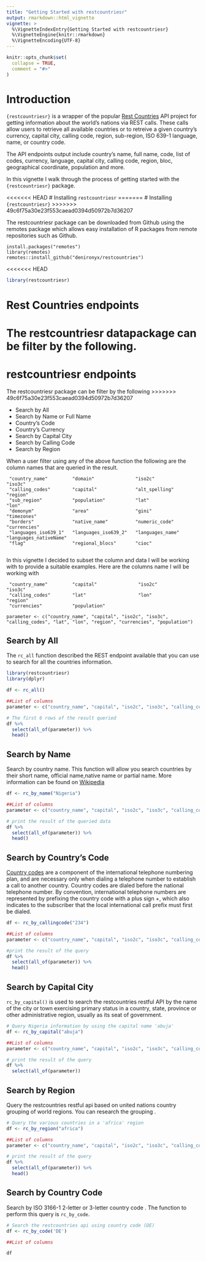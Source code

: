 ```yaml
---
title: "Getting Started with restcountriesr"
output: rmarkdown::html_vignette
vignette: >
  %\VignetteIndexEntry{Getting Started with restcountriesr}
  %\VignetteEngine{knitr::rmarkdown}
  %\VignetteEncoding{UTF-8}
---
```


```r
knitr::opts_chunk$set(
  collapse = TRUE,
  comment = "#>"
)
```

# Introduction
`{restcountriesr}` is a wrapper of the popular [Rest Countries](https://restcountries.eu/) API project for getting information about the world's nations via REST calls. These calls allow users to retrieve all available countries or to retreive a given country's currency, capital city, calling code, region, sub-region, ISO 639-1 language, name, or country code.

The API endpoints output include country's name, full name, code, list of codes, currency, language, capital city, calling code, region, bloc, geographical coordinate, population and more. 

In this vignette I walk through the process of getting started with the `{restcountriesr}` package.

<<<<<<< HEAD
# Installing `restcountriesr`
=======
# Installing `{restcountriesr}`
>>>>>>> 49c6f75a30e23f553caead0394d50972b7d36207

The restcountriesr package can be downloaded from Github using the remotes package which allows easy installation of R packages from remote repositories such as Github. 
```
install.packages("remotes")
library(remotes)
remotes::install_github("denironyx/restcountries")
```

<<<<<<< HEAD
```r
library(restcountriesr)
```


# Rest Countries endpoints
The restcountriesr datapackage can be filter by the following.
=======
# restcountriesr endpoints
The restcountriesr package can be filter by the following
>>>>>>> 49c6f75a30e23f553caead0394d50972b7d36207

- Search by All
- Search by Name or Full Name
- Country's Code
- Country's Currency
- Search by Capital City
- Search by Calling Code
- Search by Region

When a user filter using any of the above function the following are the column names that are queried in the result.
```
 "country_name"         "domain"               "iso2c"                "iso3c"               
 "calling_codes"        "capital"              "alt_spelling"         "region"              
 "sub_region"           "population"           "lat"                  "lon"                 
 "demonym"              "area"                 "gini"                 "timezones"           
 "borders"              "native_name"          "numeric_code"         "currencies"          
 "languages_iso639_1"   "languages_iso639_2"   "languages_name"       "languages_nativeName"
 "flag"                 "regional_blocs"       "cioc"
 
```
 
 In this vignette I decided to subset the column and data I will be working with to provide a suitable examples. Here are the columns name I will be working with 
```
 "country_name"         "capital"               "iso2c"                "iso3c" 
 "calling_codes"        "lat"                   "lon"                  "region" 
 "currencies"           "population"
 
parameter <- c("country_name", "capital", "iso2c", "iso3c", "calling_codes", "lat", "lon", "region", "currencies", "population")
```


## Search by All
 The `rc_all` function described the REST endpoint available that you can use to search for all the countries information.

```r
library(restcountriesr)
library(dplyr)

df <- rc_all()

##List of columns
parameter <- c("country_name", "capital", "iso2c", "iso3c", "calling_codes", "lat", "lon", "region", "currencies", "population")

# The first 6 rows of the result queried
df %>% 
  select(all_of(parameter)) %>% 
  head()
```

## Search by Name
Search by country name. This function will allow you search countries by their short name, official name,native name or partial name. More information can be found on [Wikipedia](https://en.wikipedia.org/wiki/List_of_countries_and_dependencies_and_their_capitals_in_native_languages)
  
```r
df <- rc_by_name("Nigeria")

##List of columns
parameter <- c("country_name", "capital", "iso2c", "iso3c", "calling_codes", "lat", "lon", "region", "currencies", "population")

# print the result of the queried data
df %>% 
  select(all_of(parameter)) %>% 
  head()
```

## Search by Country's Code
[Country codes](https://en.wikipedia.org/wiki/List_of_country_calling_codes) are a component of the international telephone numbering plan, and are necessary only when dialing a telephone number to establish a call to another country. Country codes are dialed before the national telephone number. By convention, international telephone numbers are represented by prefixing the country code with a plus sign +, which also indicates to the subscriber that the local international call prefix must first be dialed. 

```r
df <- rc_by_callingcode("234")

##List of columns
parameter <- c("country_name", "capital", "iso2c", "iso3c", "calling_codes", "lat", "lon", "region", "currencies", "population")

#print the result of the query
df %>% 
  select(all_of(parameter)) %>% 
  head()
```

## Search by Capital City
`rc_by_capital()` is used to search the restcountries restful API by the name of the city or town exercising primary status in a country, state, province or other administrative region, usually as its seat of government.

```r
# Query Nigeria information by using the capital name 'abuja'
df <- rc_by_capital("abuja")

##List of columns
parameter <- c("country_name", "capital", "iso2c", "iso3c", "calling_codes", "lat", "lon", "region", "currencies", "population")

# print the result of the query
df %>% 
  select(all_of(parameter))
```

## Search by Region
Query the restcountries restful api based on united nations country grouping of world regions. You can research the grouping \url{https://www.nationsonline.org/oneworld/countries_of_the_world.htm}.

```r
# Query the various countries in a 'africa' region
df <- rc_by_region("africa")

##List of columns
parameter <- c("country_name", "capital", "iso2c", "iso3c", "calling_codes", "lat", "lon", "region", "currencies", "population")

# print the result of the query
df %>% 
  select(all_of(parameter)) %>% 
  head()
```

## Search by Country Code
Search by ISO 3166-1 2-letter or 3-letter country code \url{https://www.iban.com/country-codes}. The function to perform this query is `rc_by_code`.

```r
# Search the restcountries api using country code (DE)
df <- rc_by_code('DE')

##List of columns

df 
```
